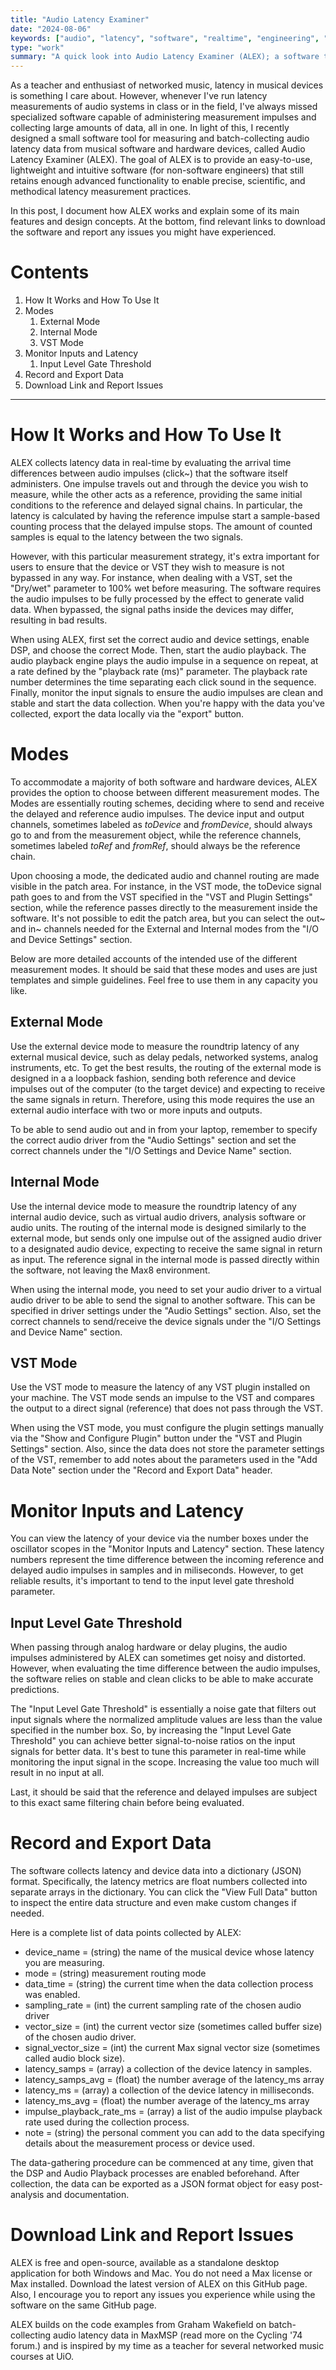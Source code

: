 ```yaml
---
title: "Audio Latency Examiner"
date: "2024-08-06"
keywords: ["audio", "latency", "software", "realtime", "engineering", "analysis", "research", "data-science", "programming", "max", "javascript", "mapping"]
type: "work"
summary: "A quick look into Audio Latency Examiner (ALEX); a software tool for batch collecting audio latency data from both musical software and hardware devices. The app is open-source and free to download, avaliable for both Windows and Mac."
---
```


<MyImage src="alex-ui-main.png" alt="main GUI of the audio latency examiner" isExpandable={true} />

As a teacher and enthusiast of networked music, latency in musical devices is something I care about. However, whenever I've run latency measurements of audio systems in class or in the field, I've always missed specialized software capable of administering measurement impulses and collecting large amounts of data, all in one. In light of this, I recently designed a small software tool for measuring and batch-collecting audio latency data from musical software and hardware devices, called Audio Latency Examiner (ALEX). The goal of ALEX is to provide an easy-to-use, lightweight and intuitive software (for non-software engineers) that still retains enough advanced functionality to enable precise, scientific, and methodical latency measurement practices. 

In this post, I document how ALEX works and explain some of its main features and design concepts. At the bottom, find relevant links to download the software and report any issues you might have experienced.

# Contents

1. <MyLink type="toc" href="#how-to-use-it-and-how-to-use-it">How It Works and How To Use It</MyLink>
2. <MyLink type="toc" href="#Modes">Modes</MyLink>
    1. <MyLink type="toc" href="#external-mode">External Mode</MyLink>
    2. <MyLink type="toc" href="#internal-mode">Internal Mode</MyLink>
    3. <MyLink type="toc" href="#vst-mode">VST Mode</MyLink>
3. <MyLink type="toc" href="#monitor-inputs-and-latency">Monitor Inputs and Latency</MyLink>
    1. <MyLink type="toc" href="#input-level-gate-threshold">Input Level Gate Threshold</MyLink>
4. <MyLink type="toc" href="#record-and-export-data">Record and Export Data</MyLink> 
6. <MyLink type="toc" href="#download-link-and-report-issues">Download Link and Report Issues</MyLink>

--- 

# How It Works and How To Use It

ALEX collects latency data in real-time by evaluating the arrival time differences between audio impulses (click~) that the software itself administers. One impulse travels out and through the device you wish to measure, while the other acts as a reference, providing the same initial conditions to the reference and delayed signal chains. In particular, the latency is calculated by having the reference impulse start a sample-based counting process that the delayed impulse stops. The amount of counted samples is equal to the latency between the two signals. 

However, with this particular measurement strategy, it's extra important for users to ensure that the device or VST they wish to measure is not bypassed in any way. For instance, when dealing with a VST, set the "Dry/wet" parameter to 100% wet before measuring. The software requires the audio impulses to be fully processed by the effect to generate valid data. When bypassed, the signal paths inside the devices may differ, resulting in bad results.

<MyImage src="alex-proof.png" alt="A Max patch showing the basic idea of ALEX, comparing the sample time difference between two incoming audio impulses (click~)" caption="A Max patch showing the basic idea of ALEX, comparing the sample time difference between two incoming audio impulses (click~)" />

When using ALEX, first set the correct audio and device settings, enable DSP, and choose the correct Mode. Then, start the audio playback. The audio playback engine plays the audio impulse in a sequence on repeat, at a rate defined by the "playback rate (ms)" parameter. The playback rate number determines the time separating each click sound in the sequence. Finally, monitor the input signals to ensure the audio impulses are clean and stable and start the data collection. When you're happy with the data you've collected, export the data locally via the "export" button.

# Modes 

To accommodate a majority of both software and hardware devices, ALEX provides the option to choose between different measurement modes. The Modes are essentially routing schemes, deciding where to send and receive the delayed and reference audio impulses. The device input and output channels, sometimes labeled as _toDevice_ and _fromDevice_, should always go to and from the measurement object, while the reference channels, sometimes labeled _toRef_ and _fromRef_, should always be the reference chain.  

<MyImage src="alex-modes.png" alt="Choose between External, Internal or VST measurement routing modes." caption="Choose between External, Internal or VST measurement routing modes." />

Upon choosing a mode, the dedicated audio and channel routing are made visible in the patch area. For instance, in the VST mode, the toDevice signal path goes to and from the VST specified in the "VST and Plugin Settings" section, while the reference passes directly to the measurement inside the software. It's not possible to edit the patch area, but you can select the out~ and in~ channels needed for the External and Internal modes from the "I/O and Device Settings" section. 

Below are more detailed accounts of the intended use of the different measurement modes. It should be said that these modes and uses are just templates and simple guidelines. Feel free to use them in any capacity you like. 

## External Mode 

Use the external device mode to measure the roundtrip latency of any external musical device, such as delay pedals, networked systems, analog instruments, etc. To get the best results, the routing of the external mode is designed in a a loopback fashion, sending both reference and device impulses out of the computer (to the target device) and expecting to receive the same signals in return. Therefore, using this mode requires the use an external audio interface with two or more inputs and outputs. 

<MyImage src="audiolatency-diagram-loopback-delay.png" alt="The loopback measurement system designed for measuring external audio devices, with added measurement object inserted into one of the signal chains." caption="" />

To be able to send audio out and in from your laptop, remember to specify the correct audio driver from the "Audio Settings" section and set the correct channels under the "I/O Settings and Device Name" section. 

## Internal Mode 

Use the internal device mode to measure the roundtrip latency of any internal audio device, such as virtual audio drivers, analysis software or audio units. The routing of the internal mode is designed similarly to the external mode, but sends only one impulse out of the assigned audio driver to a designated audio device, expecting to receive the same signal in return as input. The reference signal in the internal mode is passed directly within the software, not leaving the Max8 environment.

<MyImage src="alex-internal-mode.png" alt="The loopback measurement system designed for measuring internal audio devices, with added measurement object inserted into one of the signal chains."  caption="" />

When using the internal mode, you need to set your audio driver to a virtual audio driver to be able to send the signal to another software. This can be specified in driver settings under the "Audio Settings" section. Also, set the correct channels to send/receive the device signals under the "I/O Settings and Device Name" section. 

## VST Mode 

Use the VST mode to measure the latency of any VST plugin installed on your machine. The VST mode sends an impulse to the VST and compares the output to a direct signal (reference) that does not pass through the VST.  

<MyImage src="alex-vst-mode.png" alt="The loopback measurement system designed for measuring vst plugins, with added measurement object inserted into one of the signal chains." caption="" />

When using the VST mode, you must configure the plugin settings manually via the "Show and Configure Plugin" button under the "VST and Plugin Settings" section. Also, since the data does not store the parameter settings of the VST, remember to add notes about the parameters used in the "Add Data Note" section under the "Record and Export Data" header. 

# Monitor Inputs and Latency 

You can view the latency of your device via the number boxes under the oscillator scopes in the  "Monitor Inputs and Latency" section. These latency numbers represent the time difference between the incoming reference and delayed audio impulses in samples and in miliseconds. However, to get reliable results, it's important to tend to the input level gate threshold parameter. 

## Input Level Gate Threshold

When passing through analog hardware or delay plugins, the audio impulses administered by ALEX can sometimes get noisy and distorted. However, when evaluating the time difference between the audio impulses, the software relies on stable and clean clicks to be able to make accurate predictions. 

The "Input Level Gate Threshold" is essentially a noise gate that filters out input signals where the normalized amplitude values are less than the value specified in the number box. So, by increasing the "Input Level Gate Threshold" you can achieve better signal-to-noise ratios on the input signals for better data. It's best to tune this parameter in real-time while monitoring the input signal in the scope. Increasing the value too much will result in no input at all. 

<MyImage src="alex-thresh-yes-no.png" alt="Before collecting data, be sure to monitor the audio scopes to ensure that the input signals are consitent with the rate of the audio playback." caption="Before collecting data, be sure to monitor the audio scopes to ensure that the input signals are consitent with the rate of the audio playback." />

Last, it should be said that the reference and delayed impulses are subject to this exact same filtering chain before being evaluated.

# Record and Export Data

The software collects latency and device data into a dictionary (JSON) format. Specifically, the latency metrics are float numbers collected into separate arrays in the dictionary. You can click the "View Full Data" button to inspect the entire data structure and even make custom changes if needed. 

Here is a complete list of data points collected by ALEX:
* device_name = (string) the name of the musical device whose latency you are measuring.
* mode = (string) measurement routing mode
* data_time = (string) the current time when the data collection process was enabled.
* sampling_rate = (int) the current sampling rate of the chosen audio driver
* vector_size = (int) the current vector size (sometimes called buffer size) of the chosen audio driver.
* signal_vector_size = (int) the current Max signal vector size (sometimes called audio block size).
* latency_samps = (array) a collection of the device latency in samples. 
* latency_samps_avg = (float) the number average of the latency_ms array
* latency_ms = (array) a collection of the device latency in milliseconds. 
* latency_ms_avg = (float) the number average of the latency_ms array
* impulse_playback_rate_ms = (array) a list of the audio impulse playback rate used during the collection process.
* note = (string) the personal comment you can add to the data specifying details about the measurement process or device used.

<MyImage src="alex-data.png" alt="data dictionary" caption="The data collected by ALEX is stored as a dictionary (JSON) file and can be exported." />

The data-gathering procedure can be commenced at any time, given that the DSP and Audio Playback processes are enabled beforehand. After collection, the data can be exported as a JSON format object for easy post-analysis and documentation.

# Download Link and Report Issues

ALEX is free and open-source, available as a standalone desktop application for both Windows and Mac. You do not need a Max license or Max installed. Download the latest version of ALEX on <MyLink href="https://github.com/aleksati/audio-latency-examiner">this GitHub page</MyLink>. Also, I encourage you to report any issues you experience while using the software on the same GitHub page.

ALEX builds on the code examples from Graham Wakefield on batch-collecting audio latency data in MaxMSP (read more <MyLink href="https://cycling74.com/forums/long-term-changes-in-audio-roundtrip-latency/replies/1#reply-58ed21b3c2991221d9ccaba6">on the Cycling '74 forum</MyLink>.) and is inspired by my time as a teacher for several networked music courses at UiO.


